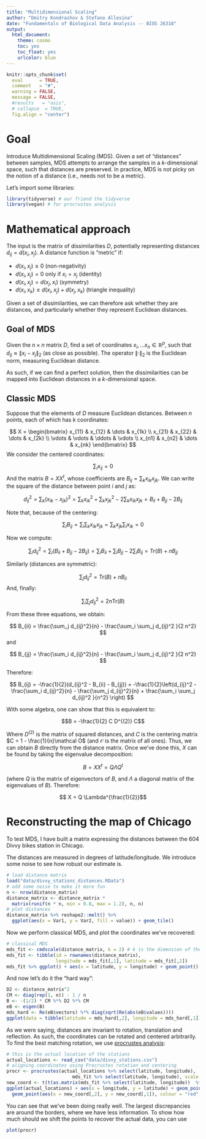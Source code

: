 ```yaml
---
title: "Multidimensional Scaling"
author: "Dmitry Kondrashov & Stefano Allesina"
date: "Fundamentals of Biological Data Analysis -- BIOS 26318"
output:
  html_document:
    theme: cosmo
    toc: yes
    toc_float: yes
    urlcolor: blue
---
```

  
```r
knitr::opts_chunk$set(
  eval      = TRUE,
  comment   = "#",
  warning = FALSE,
  message = FALSE,
  #results   = "asis",
  # collapse  = TRUE,
  fig.align = "center")
```

# Goal

Introduce Multidimensional Scaling (MDS). Given a set of "distances" between samples, MDS attempts to arrange the samples in a $k$-dimensional space, such that distances are preserved. In practice, MDS is not picky on the notion of a distance (i.e., needs not to be a metric).

Let's import some libraries:

```r
library(tidyverse) # our friend the tidyverse
library(vegan) # for procrustes analysis
```

# Mathematical approach

The input is the matrix of dissimilarities $D$, potentially representing distances $d_{ij} = d(x_i, x_j)$. A distance function is "metric" if:

- $d(x_i, x_j) \geq 0$ (non-negativity)
- $d(x_i, x_j) = 0$ only if $x_i = x_j$ (identity)
- $d(x_i, x_j) = d(x_j, x_i)$ (symmetry)
- $d(x_i, x_k) \leq d(x_i, x_j) + d(x_j, x_k)$ (triangle inequality)

Given a set of dissimilarities, we can therefore ask whether they are distances, and particularly whether they represent Euclidean distances.

## Goal of MDS

Given the $n \times n$  matrix $D$, find a set of coordinates $x_i, \ldots x_n \in \mathbb R^p$, such that $d_{ij} \approx \lVert x_i - x_j \rVert_2$ (as close as possible). The operator $\lVert \cdot \rVert_2$ is the Euclidean norm, measuring Euclidean distance.

As such, if we can find a perfect solution, then the dissimilarities can be mapped into Euclidean distances in a $k$-dimensional space.

## Classic MDS

Suppose that the elements of $D$ measure Euclidean distances. Between $n$ points, each of which has $k$ coordinates:

$$
X = \begin{bmatrix}
    x_{11} & x_{12} &  \dots  & x_{1k} \\
    x_{21} & x_{22} &  \dots  & x_{2k} \\
    \vdots & \vdots &  \ddots & \vdots \\
    x_{n1} & x_{n2} &  \dots  & x_{nk}
\end{bmatrix}
$$
We consider the centered coordinates:

$$
\sum_i x_{ij} = 0
$$
And the matrix $B = X X^t$, whose coefficients are $B_{ij} = \sum_k x_{ik} x_{jk}$. We can write the square of the distance between point $i$ and $j$ as:

$$ d_{ij}^2 = \sum_k (x_{ik} - x_{jk})^2  = \sum_k x_{ik}^2 + \sum_k x_{jk}^2 -2 \sum_k x_{ik} x_{jk} = B_{ii} + B_{jj} - 2 B_{ij}$$

Note that, because of the centering:

$$
\sum_i B_{ij} = \sum_i \sum_k x_{ik} x_{jk} = \sum_k x_{jk} \sum_i x_{ik} = 0
$$

Now we compute:

$$
\sum_i d_{ij}^2 = \sum_i (B_{ii} + B_{jj} - 2 B_{ij}) = \sum_i B_{ii} + \sum_i B_{jj} - 2 \sum_i B_{ij} = \text{Tr}(B) + n B_{jj} 
$$

Similarly (distances are symmetric):

$$
\sum_j d_{ij}^2 = \text{Tr}(B) + n B_{ii} 
$$
And, finally:

$$
\sum_i \sum_j d_{ij}^2 = 2 n \text{Tr}(B)
$$

From these three equations, we obtain:

$$
B_{ii} = \frac{\sum_j d_{ij}^2}{n} - \frac{\sum_i \sum_j d_{ij}^2 }{2 n^2}
$$
and

$$
B_{jj} = \frac{\sum_i d_{ij}^2}{n} - \frac{\sum_i \sum_j d_{ij}^2 }{2 n^2}
$$

Therefore:

$$ 
B_{ij} = -\frac{1}{2}(d_{ij}^2 - B_{ii} - B_{jj}) = -\frac{1}{2}\left(d_{ij}^2 - \frac{\sum_i d_{ij}^2}{n} - \frac{\sum_j d_{ij}^2}{n}  + \frac{\sum_i \sum_j d_{ij}^2 }{n^2} \right)
$$

With some algebra, one can show that this is equivalent to:

$$B = -\frac{1}{2} C D^{(2)} C$$ 

Where $D^{(2)}$ is the matrix of squared distances, and $C$ is the centering matrix $C = 1 - \frac{1}{n}\mathcal O$ (and $\mathcal O$ is the matrix of all ones). Thus, we can obtain $B$ directly from the distance matrix. Once we've done this, $X$ can be found by taking the eigenvalue decomposition:

$$
B = X X^t = Q \Lambda Q^t
$$

(where $Q$ is the matrix of eigenvectors of $B$, and $\Lambda$ a diagonal matrix of the eigenvalues of $B$). Therefore:  

$$ X = Q \Lambda^{\frac{1}{2}}$$

# Reconstructing the map of Chicago

To test MDS, I have built a matrix expressing the distances between the 604 Divvy bikes station in Chicago. 

The distances are measured in degrees of latitude/longitude. We 
introduce some noise to see how robust our estimate is.

```r
# load distance matrix 
load("data/divvy_stations_distances.RData")
# add some noise to make it more fun
n <- nrow(distance_matrix)
distance_matrix <- distance_matrix * 
  matrix(runif(n * n, min = 0.8, max = 1.2), n, n)
# plot distances
distance_matrix %>% reshape2::melt() %>% 
  ggplot(aes(x = Var1, y = Var2, fill = value)) + geom_tile()
```

Now we perform classical MDS, and plot the coordinates we've recovered:

```r
# classical MDS
mds_fit <- cmdscale(distance_matrix, k = 2) # k is the dimension of the embedding
mds_fit <- tibble(id = rownames(distance_matrix), 
                  longitude = mds_fit[,1], latitude = mds_fit[,2])
mds_fit %>% ggplot() + aes(x = latitude, y = longitude) + geom_point()
```

And now let's do it the "hard way":

```r
D2 <- distance_matrix^2
CM <- diag(rep(1, n)) - 1 / n
B <- -(1/2) * CM %*% D2 %*% CM
eB <- eigen(B)
mds_hard <- Re(eB$vectors) %*% diag(sqrt(Re(abs(eB$values))))
ggplot(data = tibble(latitude = mds_hard[,2], longitude = mds_hard[,1])) +  aes(x = latitude, y = longitude) + geom_point()
```

As we were saying, distances are invariant to rotation, translation and reflection. As such, the coordinates can be rotated and centered arbitrarily. To find the best matching rotation, we use [procrustes analysis](https://en.wikipedia.org/wiki/Procrustes_analysis):

```r
# this is the actual location of the stations
actual_locations <- read_csv("data/divvy_stations.csv")
# aligning coordinates using Procrustes rotation and centering
procr <- procrustes(actual_locations %>% select(latitude, longitude),
                        mds_fit %>% select(latitude, longitude), scale = FALSE)
new_coord <- t(t(as.matrix(mds_fit %>% select(latitude, longitude))  %*% procr$rotation) + procr$translation[1,])
ggplot(actual_locations) + aes(x = longitude, y = latitude) + geom_point() + 
  geom_point(aes(x = new_coord[,2], y = new_coord[,1]), colour = "red", shape = 1)
```

You can see that we've been doing really well. The largest discrepancies are around the borders, where we have less information. To show how much should we shift the points to recover the actual data, you can use

```r
plot(procr)
```

